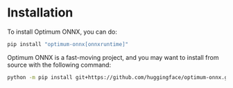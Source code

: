 <!--Copyright 2025 The HuggingFace Team. All rights reserved.

Licensed under the Apache License, Version 2.0 (the "License"); you may not use this file except in compliance with
the License. You may obtain a copy of the License at

http://www.apache.org/licenses/LICENSE-2.0

Unless required by applicable law or agreed to in writing, software distributed under the License is distributed on
an "AS IS" BASIS, WITHOUT WARRANTIES OR CONDITIONS OF ANY KIND, either express or implied. See the License for the
specific language governing permissions and limitations under the License.
-->

# Installation


To install Optimum ONNX, you can do:

```bash
pip install "optimum-onnx[onnxruntime]"
```

Optimum ONNX is a fast-moving project, and you may want to install from source with the following command:


```bash
python -m pip install git+https://github.com/huggingface/optimum-onnx.git
```
